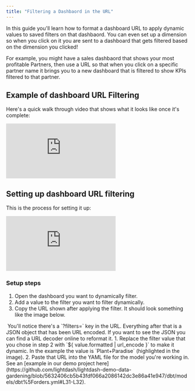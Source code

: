 ```yaml
---
title: "Filtering a Dashbaord in the URL"
---
```


In this guide you'll learn how to format a dashboard URL to apply dynamic values to saved filters on that dashbaord. You can even set up a dimension so when you click on it you are sent to a dashboard that gets filtered based on the dimension you clicked!

For example, you might have a sales dashbaord that shows your most profitable Partners, then use a URL so that when you click on a specific partner name it brings you to a new dashboard that is filtered to show KPIs filtered to that partner.

## Example of dashboard URL Filtering[](#example-of-dashboard-url-filtering "Direct link to Example of dashboard URL Filtering")

Here's a quick walk through video that shows what it looks like once it's complete:

<iframe src="https://cdn.loom.com/sessions/thumbnails/2afb9990e3d7407dadcf53d8db2719c8-644f09eaf407adac.mp4" frameborder="0" webkitallowfullscreen mozallowfullscreen allowfullscreen style={{ width: '100%', height: '400px' }} ></iframe>

## Setting up dashboard URL filtering[](#setting-up-dashboard-url-filtering "Direct link to Setting up dashboard URL filtering")

This is the process for setting it up:

<iframe src="https://cdn.loom.com/sessions/thumbnails/aa6b7aa3001d4b1fa86a2c98a7fe044c-1341cb311f5a956d.mp4" frameborder="0" webkitallowfullscreen mozallowfullscreen allowfullscreen style={{ width: '100%', height: '400px' }} ></iframe>

### Setup steps[](#setup-steps "Direct link to Setup steps")

1. Open the dashboard you want to dynamically filter.
2. Add a value to the filter you want to filter dynamically.
3. Copy the URL shown after applying the filter. It should look something like the image below.
<Frame>
  <img src="/images/guides/dashboard-url-filter-4eb115b7e180529d7a5d50343d500743.png" alt=""/>
</Frame>



<Note>
You'll notice there's a `?filters=` key in the URL. Everything after that is a JSON object that has been URL encoded. If you want to see the JSON you can find a URL decoder online to reformat it.
</Note>
1. Replace the filter value that you chose in step 2 with `${ value.formatted | url_encode }` to make it dynamic. In the example the value is `Plant+Paradise` (highlighted in the image).
2. Paste that URL into the YAML file for the model you're working in. See an [example in our demo project here](https://github.com/lightdash/lightdash-demo-data-gardening/blob/5632406cb5b43fdf066a2086142dc3e86a41e947/dbt/models/dbt%5Forders.yml#L31-L32).
